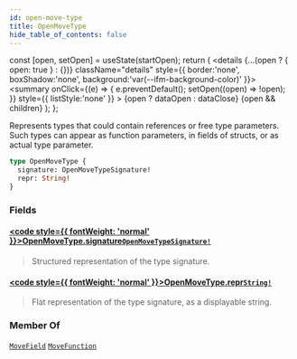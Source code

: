 ```yaml
---
id: open-move-type
title: OpenMoveType
hide_table_of_contents: false
---
```









  const [open, setOpen] = useState(startOpen);
  return (
    <details {...(open ? { open: true } : {})} className="details" style={{ border:'none', boxShadow:'none', background:'var(--ifm-background-color)' }}>
      <summary
        onClick={(e) => {
          e.preventDefault();
          setOpen((open) => !open);
        }}
        style={{ listStyle:'none' }}
      >
      {open ? dataOpen : dataClose}
      </summary>
      {open && children}
    </details>
  );
};








Represents types that could contain references or free type parameters.  Such types can appear
as function parameters, in fields of structs, or as actual type parameter.


```graphql
type OpenMoveType {
  signature: OpenMoveTypeSignature!
  repr: String!
}
```




### Fields

#### [<code style={{ fontWeight: 'normal' }}>OpenMoveType.<b>signature</b></code>](#)<Bullet />[`OpenMoveTypeSignature!`](/references/sui-api/graphql/reference/scalars/open-move-type-signature) <Badge class="badge badge--secondary" text="non-null"/> <Badge class="badge badge--secondary" text="scalar"/> 
> 
> 
> Structured representation of the type signature.
> 

#### [<code style={{ fontWeight: 'normal' }}>OpenMoveType.<b>repr</b></code>](#)<Bullet />[`String!`](/references/sui-api/graphql/reference/scalars/string) <Badge class="badge badge--secondary" text="non-null"/> <Badge class="badge badge--secondary" text="scalar"/> 
> 
> 
> Flat representation of the type signature, as a displayable string.
> 



### Member Of

[`MoveField`](/references/sui-api/graphql/reference/objects/move-field)  <Badge class="badge badge--secondary" text="object"/><Bullet />[`MoveFunction`](/references/sui-api/graphql/reference/objects/move-function)  <Badge class="badge badge--secondary" text="object"/>

